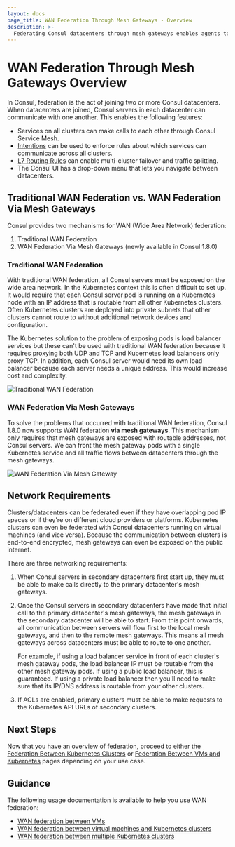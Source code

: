 ```yaml
---
layout: docs
page_title: WAN Federation Through Mesh Gateways - Overview
description: >-
  Federating Consul datacenters through mesh gateways enables agents to engage in WAN communication across runtimes and cloud providers. Learn about multi-cluster federation and its network requirements for Consul on Kubernetes.
---
```


# WAN Federation Through Mesh Gateways Overview

In Consul, federation is the act of joining two or more Consul datacenters.
When datacenters are joined, Consul servers in each datacenter can communicate
with one another. This enables the following features:

- Services on all clusters can make calls to each other through Consul Service Mesh.
- [Intentions](/consul/docs/secure-mesh/intentions) can be used to enforce rules about which services can communicate across all clusters.
- [L7 Routing Rules](/consul/docs/connect/manage-traffic) can enable multi-cluster failover
  and traffic splitting.
- The Consul UI has a drop-down menu that lets you navigate between datacenters.

## Traditional WAN Federation vs. WAN Federation Via Mesh Gateways

Consul provides two mechanisms for WAN (Wide Area Network) federation:

1. Traditional WAN Federation
1. WAN Federation Via Mesh Gateways (newly available in Consul 1.8.0)

### Traditional WAN Federation

With traditional WAN federation, all Consul servers must be exposed on the wide area
network. In the Kubernetes context this is often difficult to set up. It would require that
each Consul server pod is running on a Kubernetes node with an IP address that is routable from
all other Kubernetes clusters. Often Kubernetes clusters are deployed into private
subnets that other clusters cannot route to without additional network devices and configuration.

The Kubernetes solution to the problem of exposing pods is load balancer services but these can't be used
with traditional WAN federation because it requires proxying both UDP and TCP and Kubernetes load balancers only proxy TCP.
In addition, each Consul server would need its own load balancer because each
server needs a unique address. This would increase cost and complexity.

![Traditional WAN Federation](/img/traditional-wan-federation.png 'Traditional WAN Federation')

### WAN Federation Via Mesh Gateways

To solve the problems that occurred with traditional WAN federation,
Consul 1.8.0 now supports WAN federation **via mesh gateways**. This mechanism
only requires that mesh gateways are exposed with routable addresses, not Consul servers. We can front
the mesh gateway pods with a single Kubernetes service and all traffic flows between
datacenters through the mesh gateways.

![WAN Federation Via Mesh Gateway](/img/mesh-gateway-wan-federation.png 'WAN Federation Via Mesh Gateway')

## Network Requirements

Clusters/datacenters can be federated even if they have overlapping pod IP spaces or if they're
on different cloud providers or platforms. Kubernetes clusters can even be
federated with Consul datacenters running on virtual machines (and vice versa).
Because the communication between clusters is end-to-end encrypted, mesh gateways
can even be exposed on the public internet.

There are three networking requirements:
1. When Consul servers in secondary datacenters first start up, they must be able to make calls directly to the
   primary datacenter's mesh gateways.
1. Once the Consul servers in secondary datacenters have made that initial call to the primary datacenter's mesh
   gateways, the mesh gateways in the secondary datacenter will be able to start. From this point onwards, all
   communication between servers will flow first to the local mesh gateways, and then to the remote mesh gateways.
   This means all mesh gateways across datacenters must be able to route to one another.

   For example, if using a load balancer service in front of each cluster's mesh gateway pods, the load balancer IP
   must be routable from the other mesh gateway pods.
   If using a public load balancer, this is guaranteed. If using a private load balancer
   then you'll need to make sure that its IP/DNS address is routable from your other clusters.
1. If ACLs are enabled, primary clusters must be able to make requests to the Kubernetes API URLs of secondary clusters.

## Next Steps

Now that you have an overview of federation, proceed to either the
[Federation Between Kubernetes Clusters](/consul/docs/link/wan-federation/k8s)
or [Federation Between VMs and Kubernetes](/consul/docs/link/wan-federation/k8s-vm)
pages depending on your use case.

## Guidance

The following usage documentation is available to help you use WAN federation:

- [WAN federation between VMs](/consul/docs/link/wan-federation/vm)
- [WAN federation between virtual machines and Kubernetes clusters](/consul/docs/link/wan-federation/k8s-vm)
- [WAN federation between multiple Kubernetes clusters](/consul/docs/link/wan-federation/k8s)